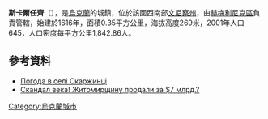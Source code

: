 {{coord|49|42|30|N|27|56|57|E|scale:30000|display=title}}

'''斯卡爾任齊'''（{{lang-uk|Скаржинці}}），是[[烏克蘭|烏克蘭]]的城鎮，位於該國西南部[[文尼察州|文尼察州]]，由[[赫梅利尼克區|赫梅利尼克區]]負責管轄，始建於1616年，面積0.35平方公里，海拔高度269米，2001年人口645，人口密度每平方公里1,842.86人。

==參考資料==
* [http://weather.in.ua/ua/vinnickaja/23965 Погода в селі Скаржинці] {{Wayback|url=http://weather.in.ua/ua/vinnickaja/23965 |date=20111220101343 }}
* [http://zhzh.info/publ/9-1-0-275 Скандал века! Житомирщину продали за $7 млрд.?] {{Wayback|url=http://zhzh.info/publ/9-1-0-275 |date=20131012071959 }}

{{Ukraine-geo-stub}}
[[Category:烏克蘭城市|Category:烏克蘭城市]]